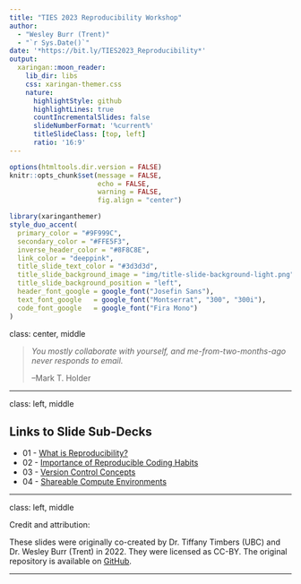 ```yaml
---
title: "TIES 2023 Reproducibility Workshop"  
author: 
  - "Wesley Burr (Trent)"
  - "`r Sys.Date()`"
date: '*https://bit.ly/TIES2023_Reproducibility*'
output:
  xaringan::moon_reader:
    lib_dir: libs
    css: xaringan-themer.css
    nature:
      highlightStyle: github
      highlightLines: true
      countIncrementalSlides: false
      slideNumberFormat: '%current%'
      titleSlideClass: [top, left]
      ratio: '16:9'
---
```


```r
options(htmltools.dir.version = FALSE)
knitr::opts_chunk$set(message = FALSE, 
                      echo = FALSE, 
                      warning = FALSE,
                      fig.align = "center")
```

```r
library(xaringanthemer)
style_duo_accent(
  primary_color = "#9F999C",
  secondary_color = "#FFE5F3",
  inverse_header_color = "#8F8C8E",
  link_color = "deeppink",
  title_slide_text_color = "#3d3d3d",
  title_slide_background_image = "img/title-slide-background-light.png",
  title_slide_background_position = "left",
  header_font_google = google_font("Josefin Sans"),
  text_font_google   = google_font("Montserrat", "300", "300i"),
  code_font_google   = google_font("Fira Mono")
)
```

class: center, middle

> *You mostly collaborate with yourself, 
> and me-from-two-months-ago never responds to email.*
> 
> --Mark T. Holder

---

class: left, middle

## Links to Slide Sub-Decks

* 01 - [What is Reproducibility?](01-what-is-reproducibility.html)
* 02 - [Importance of Reproducible Coding Habits](02-importance-of-reproducible-coding-habits.html)
* 03 - [Version Control Concepts](03-version-control.html)
* 04 - [Shareable Compute Environments](04-shareable-compute.html)

---

class: left, middle

Credit and attribution:

These slides were originally co-created by Dr. Tiffany Timbers (UBC)
and Dr. Wesley Burr (Trent) in 2022. They were licensed as CC-BY. The
original repository is available on [GitHub](https://github.com/wesleyburr/ssc-2022-reproducibility-workshop).

---


